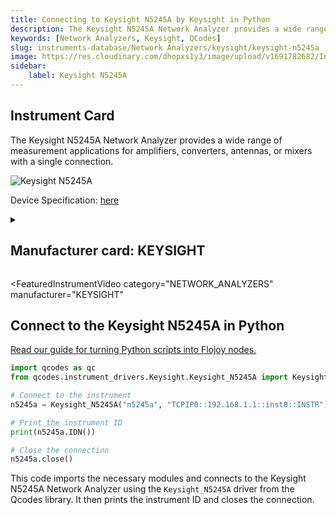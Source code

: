 ```yaml
---
title: Connecting to Keysight N5245A by Keysight in Python
description: The Keysight N5245A Network Analyzer provides a wide range of measurement applications for amplifiers, converters, antennas, or mixers with a single connection.
keywords: [Network Analyzers, Keysight, QCodes] 
slug: instruments-database/Network Analyzers/keysight/keysight-n5245a 
image: https://res.cloudinary.com/dhopxs1y3/image/upload/v1691782682/Instruments/Network%20Analyzer/Keysight-N5245A/Keysight-N5245A.webp
sidebar:
    label: Keysight N5245A 
---
```



## Instrument Card

The Keysight N5245A Network Analyzer provides a wide range of measurement applications for amplifiers, converters, antennas, or mixers with a single connection.

![Keysight N5245A](https://res.cloudinary.com/dhopxs1y3/image/upload/v1691782682/Instruments/Network%20Analyzer/Keysight-N5245A/Keysight-N5245A.webp)

Device Specification: [here](https://xdevs.com/doc/HP_Agilent_Keysight/N5245-90001%20Service%20Guide%2C%20N5244A%20and%20N5245A%202-Port%20and%204-Port%20PNA-X%20Microwave%20Network%20Analyzers%20%5B456%5D.pdf)

<details style={{ marginTop: "15px"}}>
<summary><h2 style={{display:'inline'}}>Manufacturer card: KEYSIGHT</h2></summary>

![KEYSIGHT](https://res.cloudinary.com/dhopxs1y3/image/upload/v1692125973/Instruments/Vendor%20Logos/Keysight.png)

Keysight Technologies, or Keysight, is an American company that manufactures electronics test and measurement equipment and software

- Headquarters: USA
- Yearly Revenue (millions, USD): 5420
- Vendor Website: [here](https://www.keysight.com/us/en/home.html)

</details>


<FeaturedInstrumentVideo
  category="NETWORK_ANALYZERS"
  manufacturer="KEYSIGHT"
></FeaturedInstrumentVideo>

## Connect to the Keysight N5245A in Python

[Read our guide for turning Python scripts into Flojoy nodes.](https://docs.flojoy.ai/contribution/blocks/custom-flojoy-block/)



<Tabs>
<TabItem value="Flojoy" label="Flojoy" className="flojoy-instrument-tabs">

<NodeCardCollection category="NETWORK_ANALYZERS" manufacturer="Keysight"></NodeCardCollection>

</TabItem>
<TabItem value="QCodes" label="QCodes">

```python
import qcodes as qc
from qcodes.instrument_drivers.Keysight.Keysight_N5245A import Keysight_N5245A

# Connect to the instrument
n5245a = Keysight_N5245A("n5245a", "TCPIP0::192.168.1.1::inst0::INSTR")

# Print the instrument ID
print(n5245a.IDN())

# Close the connection
n5245a.close()
```

This code imports the necessary modules and connects to the Keysight N5245A Network Analyzer using the `Keysight_N5245A` driver from the Qcodes library. It then prints the instrument ID and closes the connection.

</TabItem>
</Tabs>